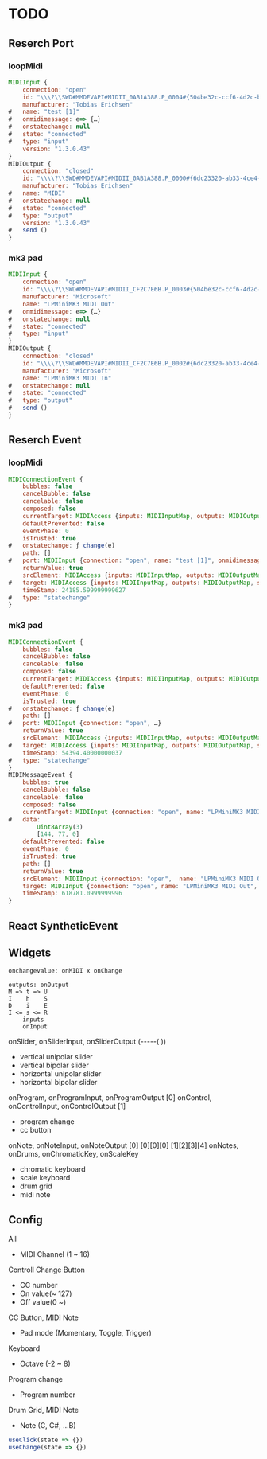 # TODO

## Reserch Port
### loopMidi

```js
MIDIInput {
    connection: "open"
    id: "\\\?\\SWD#MMDEVAPI#MIDII_0AB1A388.P_0004#{504be32c-ccf6-4d2c-b73f-6f8b3747e22b}"
    manufacturer: "Tobias Erichsen"
#   name: "test [1]"
#   onmidimessage: e=> {…}
#   onstatechange: null
#   state: "connected"
#   type: "input"
    version: "1.3.0.43"
}
MIDIOutput {
    connection: "closed"
    id: "\\\\?\\SWD#MMDEVAPI#MIDII_0AB1A388.P_0000#{6dc23320-ab33-4ce4-80d4-bbb3ebbf2814}"
    manufacturer: "Tobias Erichsen"
#   name: "MIDI"
#   onstatechange: null
#   state: "connected"
#   type: "output"
    version: "1.3.0.43"
#   send ()
}
```

### mk3 pad

```js
MIDIInput {
    connection: "open"
    id: "\\\\?\\SWD#MMDEVAPI#MIDII_CF2C7E6B.P_0003#{504be32c-ccf6-4d2c-b73f-6f8b3747e22b}"
    manufacturer: "Microsoft"
    name: "LPMiniMK3 MIDI Out"
#   onmidimessage: e=> {…}
#   onstatechange: null
#   state: "connected"
#   type: "input"
}
MIDIOutput {
    connection: "closed"
    id: "\\\\?\\SWD#MMDEVAPI#MIDII_CF2C7E6B.P_0002#{6dc23320-ab33-4ce4-80d4-bbb3ebbf2814}"
    manufacturer: "Microsoft"
    name: "LPMiniMK3 MIDI In"
#   onstatechange: null
#   state: "connected"
#   type: "output"
#   send ()
}
```


## Reserch Event
### loopMidi

```js
MIDIConnectionEvent {
    bubbles: false
    cancelBubble: false
    cancelable: false
    composed: false
    currentTarget: MIDIAccess {inputs: MIDIInputMap, outputs: MIDIOutputMap, sysexEnabled: true, onstatechange: ƒ}
    defaultPrevented: false
    eventPhase: 0
    isTrusted: true
#   onstatechange: ƒ change(e)
    path: []
#   port: MIDIInput {connection: "open", name: "test [1]", onmidimessage: ƒ, …}
    returnValue: true
    srcElement: MIDIAccess {inputs: MIDIInputMap, outputs: MIDIOutputMap, sysexEnabled: true, onstatechange: ƒ}
#   target: MIDIAccess {inputs: MIDIInputMap, outputs: MIDIOutputMap, sysexEnabled: true, onstatechange: ƒ}
    timeStamp: 24185.599999999627
#   type: "statechange"
}
```

### mk3 pad

```js
MIDIConnectionEvent {
    bubbles: false
    cancelBubble: false
    cancelable: false
    composed: false
    currentTarget: MIDIAccess {inputs: MIDIInputMap, outputs: MIDIOutputMap, sysexEnabled: true, onstatechange: ƒ}
    defaultPrevented: false
    eventPhase: 0
    isTrusted: true
#   onstatechange: ƒ change(e)
    path: []
#   port: MIDIInput {connection: "open", …}
    returnValue: true
    srcElement: MIDIAccess {inputs: MIDIInputMap, outputs: MIDIOutputMap, sysexEnabled: true, onstatechange: ƒ}
#   target: MIDIAccess {inputs: MIDIInputMap, outputs: MIDIOutputMap, sysexEnabled: true, onstatechange: ƒ}
    timeStamp: 54394.40000000037
#   type: "statechange"
}
MIDIMessageEvent {
    bubbles: true
    cancelBubble: false
    cancelable: false
    composed: false
    currentTarget: MIDIInput {connection: "open", name: "LPMiniMK3 MIDI Out", onmidimessage: ƒ, …}
#   data:
        Uint8Array(3)
        [144, 77, 0]
    defaultPrevented: false
    eventPhase: 0
    isTrusted: true
    path: []
    returnValue: true
    srcElement: MIDIInput {connection: "open",  name: "LPMiniMK3 MIDI Out", onmidimessage: ƒ, …}
    target: MIDIInput {connection: "open", name: "LPMiniMK3 MIDI Out", onmidimessage: ƒ, …}
    timeStamp: 618781.0999999996
}
```


## React SyntheticEvent

## Widgets
```
onchangevalue: onMIDI x onChange

outputs: onOutput
M => t => U
I    h    S
D    i    E
I <= s <= R
    inputs
    onInput
```

onSlider, onSliderInput, onSliderOutput (-----( ))
- vertical unipolar slider
- vertical bipolar slider
- horizontal unipolar slider
- horizontal bipolar slider

onProgram, onProgramInput, onProgramOutput [0]
onControl, onControlInput, onControlOutput [1]

- program change
- cc button

onNote, onNoteInput, onNoteOutput [0] [0][0][0] [1][2][3][4]
onNotes, onDrums, onChromaticKey, onScaleKey
- chromatic keyboard
- scale keyboard
- drum grid
- midi note


## Config
All
- MIDI Channel (1 ~ 16)

Controll Change Button
- CC number
- On value(~ 127)
- Off value(0 ~)

CC Button, MIDI Note
- Pad mode (Momentary, Toggle, Trigger)

Keyboard
- Octave (-2 ~ 8)

Program change
- Program number

Drum Grid, MIDI Note
- Note (C, C#, ...B)



```js
useClick(state => {})
useChange(state => {})
```
